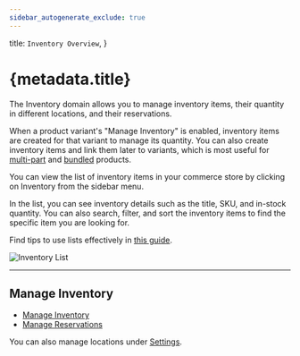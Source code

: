 ```yaml
---
sidebar_autogenerate_exclude: true
---
```


  title: `Inventory Overview`,
}

# {metadata.title}

The Inventory domain allows you to manage inventory items, their quantity in different locations, and their reservations.

When a product variant's "Manage Inventory" is enabled, inventory items are created for that variant to manage its quantity. You can also create inventory items and link them later to variants, which is most useful for [multi-part](../products/create/multi-part/page.mdx) and [bundled](../products/create/bundle/page.mdx) products.

You can view the list of inventory items in your commerce store by clicking on Inventory from the sidebar menu.

In the list, you can see inventory details such as the title, SKU, and in-stock quantity. You can also search, filter, and sort the inventory items to find the specific item you are looking for.

<Note title="Tip">

Find tips to use lists effectively in [this guide](../tips/lists/page.mdx).

</Note>

![Inventory List](https://res.cloudinary.com/dza7lstvk/image/upload/v1739881950/User%20Guide/Screenshot_2025-02-18_at_2.32.19_PM_ffxsur.png)

---

## Manage Inventory

- [Manage Inventory](./inventory/page.mdx)
- [Manage Reservations](./reservations/page.mdx)

You can also manage locations under [Settings](../settings/locations/page.mdx).